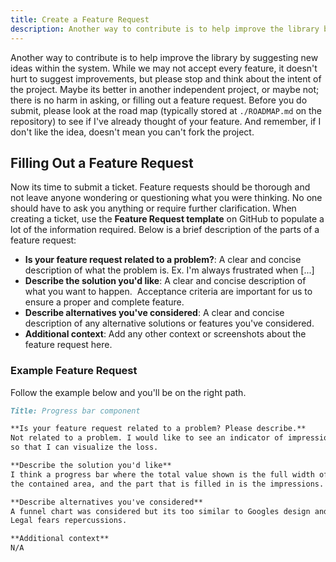 ```yaml
---
title: Create a Feature Request
description: Another way to contribute is to help improve the library by suggesting new ideas within the system.
---
```



<CoC />

Another way to contribute is to help improve the library by suggesting new ideas within the system. While we may not accept every feature, it doesn't hurt to suggest improvements, but please stop and think about the intent of the project.  Maybe its better in another independent project, or maybe not; there is no harm in asking, or filling out a feature request.  Before you do submit, please look at the road map (typically stored at `./ROADMAP.md` on the repository) to see if I've already thought of your feature.  And remember, if I don't like the idea, doesn't mean you can't fork the project.

## Filling Out a Feature Request

Now its time to submit a ticket. Feature requests should be thorough and not leave anyone wondering or questioning what you were thinking. No one should have to ask you anything or require further clarification. When creating a ticket, use the **Feature Request template** on GitHub to populate a lot of the information required. Below is a brief description of the parts of a feature request:

* **Is your feature request related to a problem?**: A clear and concise description of what the problem is. Ex. I'm always frustrated when [...]
* **Describe the solution you'd like**: A clear and concise description of what you want to happen.  Acceptance criteria are important for us to ensure a proper and complete feature.
* **Describe alternatives you've considered**: A clear and concise description of any alternative solutions or features you've considered.
* **Additional context**: Add any other context or screenshots about the feature request here.

### Example Feature Request

Follow the example below and you'll be on the right path.

```markdown
Title: Progress bar component

**Is your feature request related to a problem? Please describe.**
Not related to a problem. I would like to see an indicator of impressions to ad requests
so that I can visualize the loss.

**Describe the solution you'd like**
I think a progress bar where the total value shown is the full width of
the contained area, and the part that is filled in is the impressions.

**Describe alternatives you've considered**
A funnel chart was considered but its too similar to Googles design and
Legal fears repercussions.

**Additional context**
N/A
```
